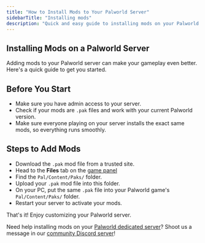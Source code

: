 ```yaml
---
title: "How to Install Mods to Your Palworld Server"
sidebarTitle: "Installing mods"
description: "Quick and easy guide to installing mods on your Palworld server."
---
```


## Installing Mods on a Palworld Server

Adding mods to your Palworld server can make your gameplay even better. Here's a quick guide to get you started.

## Before You Start

- Make sure you have admin access to your server.
- Check if your mods are `.pak` files and work with your current Palworld version.
- Make sure everyone playing on your server installs the exact same mods, so everything runs smoothly.


## Steps to Add Mods

- Download the `.pak` mod file from a trusted site.
- Head to the **Files** tab on the [game panel](https://game.berrybyte.net)
- Find the `Pal/Content/Paks/` folder.
- Upload your `.pak` mod file into this folder.
- On your PC, put the same `.pak` file into your Palworld game's `Pal/Content/Paks/` folder.
- Restart your server to activate your mods.

That's it! Enjoy customizing your Palworld server.

Need help installing mods on your [Palworld dedicated server](https://berrybyte.net/palworld-server-hosting)? Shoot us a message in our
[community Discord server](https://berrybyte.net/discord)!